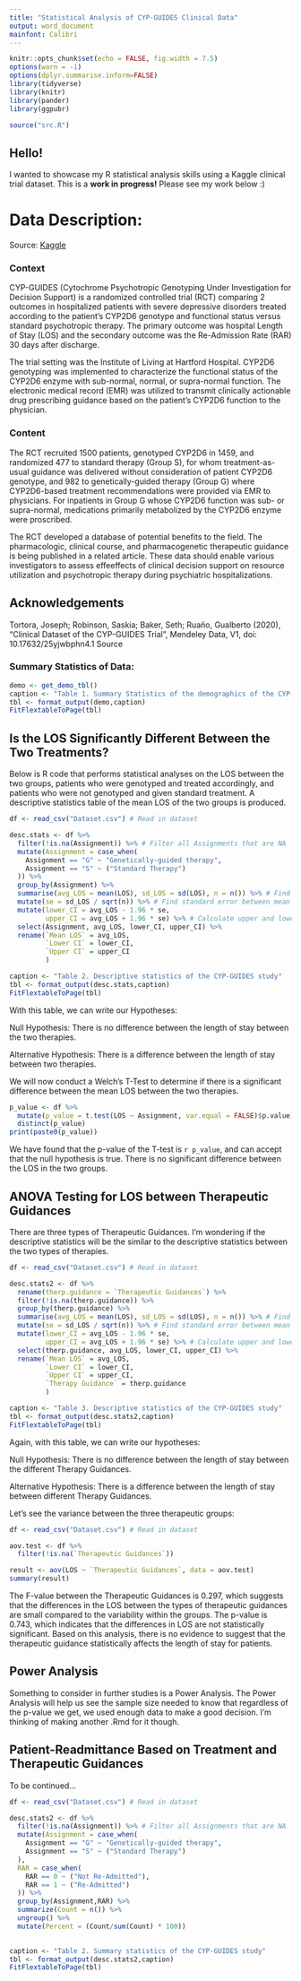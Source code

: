 ```yaml
---
title: "Statistical Analysis of CYP-GUIDES Clinical Data"
output: word_document
mainfont: Calibri
---
```


```r
knitr::opts_chunk$set(echo = FALSE, fig.width = 7.5)
options(warn = -1)
options(dplyr.summarise.inform=FALSE)
library(tidyverse)
library(knitr)
library(pander)
library(ggpubr)
```

```r
source("src.R")
```

## Hello!
I wanted to showcase my R statistical analysis skills using a Kaggle clinical trial dataset. This is a **work in progress!** Please see my work below :)

# Data Description: 
Source: [Kaggle](https://www.kaggle.com/datasets/shashwatwork/clinical-dataset-of-the-cypguides-trial/data)

### Context
CYP-GUIDES (Cytochrome Psychotropic Genotyping Under Investigation for Decision Support) is a randomized controlled trial (RCT) comparing 2 outcomes in hospitalized patients with severe depressive disorders treated according to the patient's CYP2D6 genotype and functional status versus standard psychotropic therapy. The primary outcome was hospital Length of Stay (LOS) and the secondary outcome was the Re-Admission Rate (RAR) 30 days after discharge.

The trial setting was the Institute of Living at Hartford Hospital. CYP2D6 genotyping was implemented to characterize the functional status of the CYP2D6 enzyme with sub-normal, normal, or supra-normal function. The electronic medical record (EMR) was utilized to transmit clinically actionable drug prescribing guidance based on the patient's CYP2D6 function to the physician.

### Content
The RCT recruited 1500 patients, genotyped CYP2D6 in 1459, and randomized 477 to standard therapy (Group S), for whom treatment-as-usual guidance was delivered without consideration of patient CYP2D6 genotype, and 982 to genetically-guided therapy (Group G) where CYP2D6-based treatment recommendations were provided via EMR to physicians. For inpatients in Group G whose CYP2D6 function was sub- or supra-normal, medications primarily metabolized by the CYP2D6 enzyme were proscribed.

The RCT developed a database of potential benefits to the field. The pharmacologic, clinical course, and pharmacogenetic therapeutic guidance is being published in a related article. These data should enable various investigators to assess effeeffects of clinical decision support on resource utilization and psychotropic therapy during psychiatric hospitalizations.

## Acknowledgements
Tortora, Joseph; Robinson, Saskia; Baker, Seth; Ruaño, Gualberto (2020), “Clinical Dataset of the CYP-GUIDES Trial”, Mendeley Data, V1, doi: 10.17632/25yjwbphn4.1 Source

### Summary Statistics of Data:

```r
demo <- get_demo_tbl()
caption <- "Table 1. Summary Statistics of the demographics of the CYP-GUIDES study"
tbl <- format_output(demo,caption)
FitFlextableToPage(tbl)
```

## Is the LOS Significantly Different Between the Two Treatments?

Below is R code that performs statistical analyses on the LOS between the two groups, patients who were genotyped and treated accordingly, and patients who were not genotyped and given standard treatment. A descriptive statistics table of the mean LOS of the two groups is produced. 

```r
df <- read_csv("Dataset.csv") # Read in dataset

desc.stats <- df %>%
  filter(!is.na(Assignment)) %>% # Filter all Assignments that are NA
  mutate(Assignment = case_when(
    Assignment == "G" ~ "Genetically-guided therapy",
    Assignment == "S" ~ ("Standard Therapy")
  )) %>%
  group_by(Assignment) %>%
  summarise(avg_LOS = mean(LOS), sd_LOS = sd(LOS), n = n()) %>% # Find mean LOS, SD LOS, and count of each group type
  mutate(se = sd_LOS / sqrt(n)) %>% # Find standard error between mean of each group
  mutate(lower_CI = avg_LOS - 1.96 * se,
         upper_CI = avg_LOS + 1.96 * se) %>% # Calculate upper and lower bounds of 95% confidence interval of mean
  select(Assignment, avg_LOS, lower_CI, upper_CI) %>%
  rename(`Mean LOS` = avg_LOS,
         `Lower CI` = lower_CI,
         `Upper CI` = upper_CI
         )

caption <- "Table 2. Descriptive statistics of the CYP-GUIDES study"
tbl <- format_output(desc.stats,caption)
FitFlextableToPage(tbl)
```

With this table, we can write our Hypotheses:

Null Hypothesis: There is no difference between the length of stay between the two therapies.
<p> Alternative Hypothesis: There is a difference between the length of stay between two therapies.

We will now conduct a Welch's T-Test to determine if there is a significant difference between the mean LOS between the two therapies.

```r
p_value <- df %>%
  mutate(p_value = t.test(LOS ~ Assignment, var.equal = FALSE)$p.value) %>%
  distinct(p_value)
print(paste0(p_value))
```

We have found that the p-value of the T-test is `r p_value`, and can accept that the null hypothesis is true. There is no significant difference between the LOS in the two groups.

## ANOVA Testing for LOS between Therapeutic Guidances

There are three types of Therapeutic Guidances. I'm wondering if the descriptive statistics will be the similar to the descriptive statistics between the two types of therapies.

```r
df <- read_csv("Dataset.csv") # Read in dataset

desc.stats2 <- df %>%
  rename(therp.guidance = `Therapeutic Guidances`) %>%
  filter(!is.na(therp.guidance)) %>%
  group_by(therp.guidance) %>%
  summarise(avg_LOS = mean(LOS), sd_LOS = sd(LOS), n = n()) %>% # Find mean LOS, SD LOS, and count of each group type
  mutate(se = sd_LOS / sqrt(n)) %>% # Find standard error between mean of each group
  mutate(lower_CI = avg_LOS - 1.96 * se,
         upper_CI = avg_LOS + 1.96 * se) %>% # Calculate upper and lower bounds of 95% confidence interval of mean
  select(therp.guidance, avg_LOS, lower_CI, upper_CI) %>%
  rename(`Mean LOS` = avg_LOS,
         `Lower CI` = lower_CI,
         `Upper CI` = upper_CI,
         `Therapy Guidance` = therp.guidance
         )

caption <- "Table 3. Descriptive statistics of the CYP-GUIDES study"
tbl <- format_output(desc.stats2,caption)
FitFlextableToPage(tbl)
```

Again, with this table, we can write our hypotheses:

Null Hypothesis: There is no difference between the length of stay between the different Therapy Guidances.
<p> Alternative Hypothesis: There is a difference between the length of stay between different Therapy Guidances.


Let's see the variance between the three therapeutic groups:

```r
df <- read_csv("Dataset.csv") # Read in dataset

aov.test <- df %>%
  filter(!is.na(`Therapeutic Guidances`))

result <- aov(LOS ~ `Therapeutic Guidances`, data = aov.test)
summary(result)
```
The F-value between the Therapeutic Guidances is 0.297, which suggests that the differences in the LOS between the types of therapeutic guidances are small compared to the variability within the groups. The p-value is 0.743, which indicates that the differences in LOS are not statistically significant. Based on this analysis, there is no evidence to suggest that the therapeutic guidance statistically affects the length of stay for patients.  

## Power Analysis 

Something to consider in further studies is a Power Analysis. The Power Analysis will help us see the sample size needed to know that regardless of the p-value we get, we used enough data to make a good decision. I'm thinking of making another .Rmd for it though.

## Patient-Readmittance Based on Treatment and Therapeutic Guidances

To be continued...

```r
df <- read_csv("Dataset.csv") # Read in dataset

desc.stats2 <- df %>%
  filter(!is.na(Assignment)) %>% # Filter all Assignments that are NA
  mutate(Assignment = case_when(
    Assignment == "G" ~ "Genetically-guided therapy",
    Assignment == "S" ~ ("Standard Therapy")
  ),
  RAR = case_when(
    RAR == 0 ~ ("Not Re-Admitted"),
    RAR == 1 ~ ("Re-Admitted")
  )) %>%
  group_by(Assignment,RAR) %>%
  summarize(Count = n()) %>%
  ungroup() %>%
  mutate(Percent = (Count/sum(Count) * 100))
  

caption <- "Table 2. Summary statistics of the CYP-GUIDES study"
tbl <- format_output(desc.stats2,caption)
FitFlextableToPage(tbl)
```
